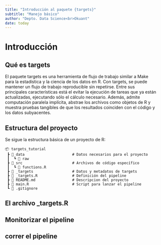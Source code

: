 ```yaml
---
title: "Introducción al paquete {targets}"
subtitle: "Manejo básico"
author: "Depto. Data Science<br>Okuant"
date: today
---
```

# Introducción

## Qué es targets

El paquete targets es una herramienta de flujo de trabajo similar a Make para la estadística y la ciencia de los datos en R. Con targets, se puede mantener un flujo de trabajo reproducible sin repetirse. Entre sus principales características está el evitar la ejecución de tareas que ya están actualizadas, ejecutando sólo el cálculo necesario. Además, admite computación paralela implícita, abstrae los archivos como objetos de R y muestra pruebas tangibles de que los resultados coinciden con el código y los datos subyacentes.

## Estructura del proyecto

Se sigue la estructura básica de un proyecto de R:

```
📦 targets_tutorial
 ┣ 📂 data                      # Datos necesarios para el proyecto
 ┃  ┗ 📂 raw                 
 ┣ 📂 src                       # Archivos de código específico
 ┃  ┗ 📜 functions.R
 ┣ 📂 _targets                  # Datos y metadatos de targets
 ┣ 📜 _targets.R                # Definición del pipeline
 ┣ 📜 README.md                 # Descripcion del proyecto
 ┣ 📜 main.R                    # Script para lanzar el pipeline
 ┗ 📜 .gitignore

```

## El archivo _targets.R

## Monitorizar el pipeline

## correr el pipeline

